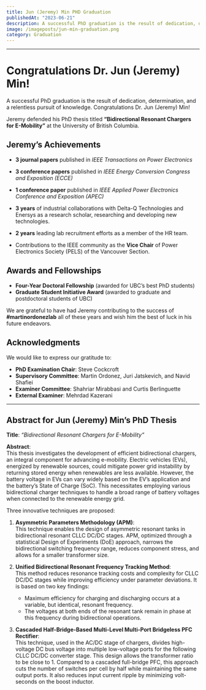 ```yaml
---
title: Jun (Jeremy) Min PHD Graduation
publishedAt: "2023-06-21"
description: A successful PhD graduation is the result of dedication, determination, and a relentless pursuit of knowledge. Congratulations Dr. Jun (Jeremy) Min! 
image: /imageposts/jun-min-graduation.png
category: Graduation
---
```

---

# Congratulations Dr. Jun (Jeremy) Min!

A successful PhD graduation is the result of dedication, determination, and a relentless pursuit of knowledge. Congratulations Dr. Jun (Jeremy) Min! 

Jeremy defended his PhD thesis titled **“Bidirectional Resonant Chargers for E-Mobility”** at the University of British Columbia.

## Jeremy’s Achievements

- **3 journal papers** published in *IEEE Transactions on Power Electronics*  
- **3 conference papers** published in *IEEE Energy Conversion Congress and Exposition (ECCE)*  
- **1 conference paper** published in *IEEE Applied Power Electronics Conference and Exposition (APEC)*  

- **3 years** of industrial collaborations with Delta-Q Technologies and Enersys as a research scholar, researching and developing new technologies.  
- **2 years** leading lab recruitment efforts as a member of the HR team.  
- Contributions to the IEEE community as the **Vice Chair** of Power Electronics Society (PELS) of the Vancouver Section.

## Awards and Fellowships

- **Four-Year Doctoral Fellowship** (awarded for UBC’s best PhD students)  
- **Graduate Student Initiative Award** (awarded to graduate and postdoctoral students of UBC)

We are grateful to have had Jeremy contributing to the success of **#martinordonezlab** all of these years and wish him the best of luck in his future endeavors.

## Acknowledgments

We would like to express our gratitude to:  

- **PhD Examination Chair**: Steve Cockcroft  
- **Supervisory Committee**: Martin Ordonez, Juri Jatskevich, and Navid Shafiei  
- **Examiner Committee**: Shahriar Mirabbasi and Curtis Berlinguette  
- **External Examiner**: Mehrdad Kazerani

---

## Abstract for Jun (Jeremy) Min’s PhD Thesis

**Title**: *“Bidirectional Resonant Chargers for E-Mobility”*

**Abstract**:  
This thesis investigates the development of efficient bidirectional chargers, an integral component for advancing e-mobility. Electric vehicles (EVs), energized by renewable sources, could mitigate power grid instability by returning stored energy when renewables are less available. However, the battery voltage in EVs can vary widely based on the EV’s application and the battery’s State of Charge (SoC). This necessitates employing various bidirectional charger techniques to handle a broad range of battery voltages when connected to the renewable energy grid.

Three innovative techniques are proposed:

1. **Asymmetric Parameters Methodology (APM)**:  
   This technique enables the design of asymmetric resonant tanks in bidirectional resonant CLLC DC/DC stages. APM, optimized through a statistical Design of Experiments (DoE) approach, narrows the bidirectional switching frequency range, reduces component stress, and allows for a smaller transformer size.

2. **Unified Bidirectional Resonant Frequency Tracking Method**:  
   This method reduces resonance tracking costs and complexity for CLLC DC/DC stages while improving efficiency under parameter deviations. It is based on two key findings:  
   - Maximum efficiency for charging and discharging occurs at a variable, but identical, resonant frequency.  
   - The voltages at both ends of the resonant tank remain in phase at this frequency during bidirectional operations.

3. **Cascaded Half-Bridge-Based Multi-Level Multi-Port Bridgeless PFC Rectifier**:  
   This technique, used in the AC/DC stage of chargers, divides high-voltage DC bus voltage into multiple low-voltage ports for the following CLLC DC/DC converter stage. This design allows the transformer ratio to be close to 1. Compared to a cascaded full-bridge PFC, this approach cuts the number of switches per cell by half while maintaining the same output ports. It also reduces input current ripple by minimizing volt-seconds on the boost inductor.
